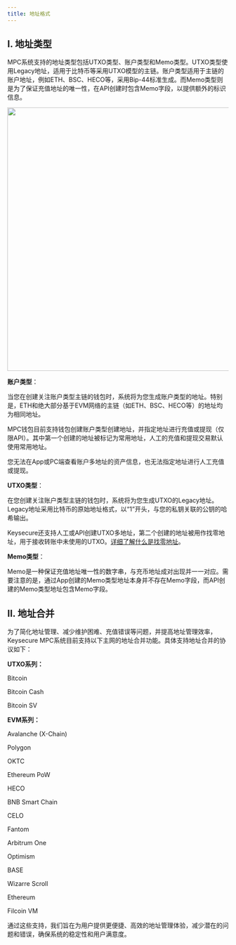 ---
title: 地址格式
---

## I. 地址类型

MPC系统支持的地址类型包括UTXO类型、账户类型和Memo类型。UTXO类型使用Legacy地址，适用于比特币等采用UTXO模型的主链。账户类型适用于主链的账户地址，例如ETH、BSC、HECO等，采用Bip-44标准生成。而Memo类型则是为了保证充值地址的唯一性，在API创建时包含Memo字段，以提供额外的标识信息。

<div className="w-full flex items-center justify-center">
    <img src="/images/help-center/address.png" width="600"/>
</div>


**账户类型**：

当您在创建关注账户类型主链的钱包时，系统将为您生成账户类型的地址。特别是，ETH和绝大部分基于EVM网络的主链（如ETH、BSC、HECO等）的地址均为相同地址。

MPC钱包目前支持钱包创建账户类型创建地址，并指定地址进行充值或提现（仅限API）。其中第一个创建的地址被标记为常用地址，人工的充值和提现交易默认使用常用地址。

<Tip> 
您无法在App或PC端查看账户多地址的资产信息，也无法指定地址进行人工充值或提现。
</Tip>


**UTXO类型**：

在您创建关注账户类型主链的钱包时，系统将为您生成UTXO的Legacy地址。Legacy地址采用比特币的原始地址格式，以“1”开头，与您的私钥关联的公钥的哈希输出。

Keysecure还支持人工或API创建UTXO多地址，第二个创建的地址被用作找零地址，用于接收转账中未使用的UTXO。[详细了解什么是找零地址](/help-center/manage-mpc/my-wallet/change-address)。


**Memo类型**：

Memo是一种保证充值地址唯一性的数字串，与充币地址成对出现并一一对应。需要注意的是，通过App创建的Memo类型地址本身并不存在Memo字段，而API创建的Memo类型地址包含Memo字段。




## II. 地址合并

为了简化地址管理、减少维护困难、充值错误等问题，并提高地址管理效率，Keysecure MPC系统目前支持以下主网的地址合并功能。具体支持地址合并的协议如下：

**UTXO系列：**

Bitcoin

Bitcoin Cash

Bitcoin SV

**EVM系列：**

Avalanche (X-Chain)

Polygon

OKTC

Ethereum PoW

HECO

BNB Smart Chain

CELO

Fantom

Arbitrum One

Optimism

BASE

Wizarre Scroll

Ethereum

Filcoin VM

<Tip> 
通过这些支持，我们旨在为用户提供更便捷、高效的地址管理体验，减少潜在的问题和错误，确保系统的稳定性和用户满意度。
</Tip>

